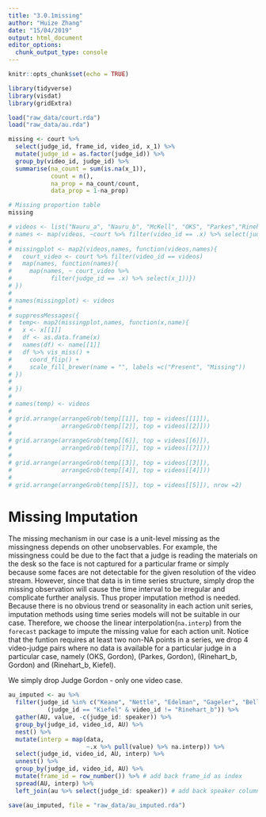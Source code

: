 ```yaml
---
title: "3.0.1missing"
author: "Huize Zhang"
date: "15/04/2019"
output: html_document
editor_options: 
  chunk_output_type: console
---
```


```r
knitr::opts_chunk$set(echo = TRUE)

library(tidyverse)
library(visdat)
library(gridExtra)

load("raw_data/court.rda")
load("raw_data/au.rda")
```

```r
missing <- court %>% 
  select(judge_id, frame_id, video_id, x_1) %>% 
  mutate(judge_id = as.factor(judge_id)) %>% 
  group_by(video_id, judge_id) %>% 
  summarise(na_count = sum(is.na(x_1)), 
            count = n(),
            na_prop = na_count/count, 
            data_prop = 1-na_prop)

# Missing proportion table
missing
```

```r
# videos <- list("Nauru_a", "Nauru_b", "McKell", "OKS", "Parkes","Rinehart_a", "Rinehart_b")
# names <- map(videos, ~court %>% filter(video_id == .x) %>% select(judge_id) %>% unique())
# 
# missingplot <- map2(videos,names, function(videos,names){
#   court_video <- court %>% filter(video_id == videos)
#   map(names, function(names){
#     map(names, ~ court_video %>% 
#           filter(judge_id == .x) %>% select(x_1))})
# })
# 
# names(missingplot) <- videos
# 
# suppressMessages({
#  temp<- map2(missingplot,names, function(x,name){
#   x <- x[[1]]
#   df <- as.data.frame(x)
#   names(df) <- name[[1]]
#   df %>% vis_miss() + 
#     coord_flip() + 
#     scale_fill_brewer(name = "", labels =c("Present", "Missing"))
# })
#  
# })
# 
# names(temp) <- videos
# 
# grid.arrange(arrangeGrob(temp[[1]], top = videos[[1]]),
#              arrangeGrob(temp[[2]], top = videos[[2]]))
# 
# grid.arrange(arrangeGrob(temp[[6]], top = videos[[6]]),
#              arrangeGrob(temp[[7]], top = videos[[7]]))
# 
# grid.arrange(arrangeGrob(temp[[3]], top = videos[[3]]),
#              arrangeGrob(temp[[4]], top = videos[[4]]))
# 
# grid.arrange(arrangeGrob(temp[[5]], top = videos[[5]]), nrow =2)

```
  
# Missing Imputation

The missing mechanism in our case is a unit-level missing as the missingness depends on other unobservables. For example, the missingness could be due to the fact that a judge is reading the materials on the desk so the face is not captured for a particular frame or simply because some faces are not detectable for the given resolution of the video stream. However, since that data is in time series structure, simply drop the missing observation will cause the time interval to be irregular and complicate further analysis. Thus proper imputation method is needed. Because there is no obvious trend or seasonality in each action unit series, imputation methods using time series models will not be suitable in our case. Therefore, we choose the linear interpolation(`na.interp`) from the `forecast` package to impute the missing value for each action unit. Notice that the funtion requires at least two non-NA points in a series, we drop 4 video-judge pairs where no data is available for a particular judge in a particular case, namely (OKS, Gordon), (Parkes, Gordon), (Rinehart_b, Gordon) and (Rinehart_b, Kiefel). 

We simply drop Judge Gordon - only one video case. 

```r
au_imputed <- au %>% 
  filter(judge_id %in% c("Keane", "Nettle", "Edelman", "Gageler", "Bell")|
           (judge_id == "Kiefel" & video_id != "Rinehart_b")) %>% 
  gather(AU, value, -c(judge_id: speaker)) %>% 
  group_by(judge_id, video_id, AU) %>% 
  nest() %>% 
  mutate(interp = map(data, 
                      ~.x %>% pull(value) %>% na.interp)) %>% 
  select(judge_id, video_id, AU, interp) %>% 
  unnest() %>% 
  group_by(judge_id, video_id, AU) %>%
  mutate(frame_id = row_number()) %>% # add back frame_id as index
  spread(AU, interp) %>% 
  left_join(au %>% select(judge_id: speaker)) # add back speaker column

save(au_imputed, file = "raw_data/au_imputed.rda")  

```



